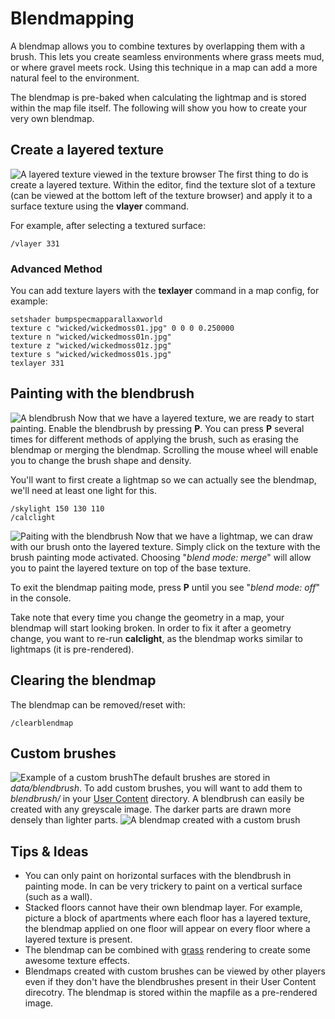 = Blendmapping =
A blendmap allows you to combine textures by overlapping them with a brush. This lets you create seamless environments where grass meets mud, or where gravel meets rock. Using this technique in a map can add a more natural feel to the environment. 

The blendmap is pre-baked when calculating the lightmap and is stored within the map file itself. The following will show you how to create your very own blendmap.

== Create a layered texture ==
[[File:Blendmap-2.jpg|thumb|A layered texture viewed in the texture browser]]
The first thing to do is create a layered texture. Within the editor, find the texture slot of a texture (can be viewed at the bottom left of the texture browser) and apply it to a surface texture using the '''vlayer''' command.

For example, after selecting a textured surface:
 /vlayer 331

=== Advanced Method ===
You can add texture layers with the '''texlayer''' command in a map config, for example:
 setshader bumpspecmapparallaxworld
 texture c "wicked/wickedmoss01.jpg" 0 0 0 0.250000
 texture n "wicked/wickedmoss01n.jpg"
 texture z "wicked/wickedmoss01z.jpg"
 texture s "wicked/wickedmoss01s.jpg"
 texlayer 331

== Painting with the blendbrush ==
[[File:Blendmap-1.jpg|thumb|A blendbrush]]
Now that we have a layered texture, we are ready to start painting. Enable the blendbrush by pressing '''P'''. You can press '''P''' several times for different methods of applying the brush, such as erasing the blendmap or merging the blendmap. Scrolling the mouse wheel will enable you to change the brush shape and density.

You'll want to first create a lightmap so we can actually see the blendmap, we'll need at least one light for this. 
 /skylight 150 130 110
 /calclight


[[File:Blendmap-3.jpg|thumb|Paiting with the blendbrush]]
Now that we have a lightmap, we can draw with our brush onto the layered texture. Simply click on the texture with the brush painting mode activated. Choosing "''blend mode: merge''" will allow you to paint the layered texture on top of the base texture.

To exit the blendmap paiting mode, press '''P''' until you see "''blend mode: off''" in the console.

Take note that every time you change the geometry in a map, your blendmap will start looking broken. In order to fix it after a geometry change, you want to re-run '''calclight''', as the blendmap works similar to lightmaps (it is pre-rendered).

== Clearing the blendmap ==
The blendmap can be removed/reset with:
 /clearblendmap

== Custom brushes ==
[[File:Radioactive 512.png|thumb|Example of a custom brush]]The default brushes are stored in ''data/blendbrush''. To add custom brushes, you will want to add them to ''blendbrush/'' in your [[Game_Settings#Location|User Content]] directory. A blendbrush can easily be created with any greyscale image. The darker parts are drawn more densely than lighter parts.
[[File:Blendmap-4.jpg|thumb|A blendmap created with a custom brush]]

== Tips & Ideas ==
* You can only paint on horizontal surfaces with the blendbrush in painting mode. In can be very trickery to paint on a vertical surface (such as a wall).
* Stacked floors cannot have their own blendmap layer. For example, picture a block of apartments where each floor has a layered texture, the blendmap applied on one floor will appear on every floor where a layered texture is present.
* The blendmap can be combined with [[grass]] rendering to create some awesome texture effects.
* Blendmaps created with custom brushes can be viewed by other players even if they don't have the blendbrushes present in their User Content direcotry. The blendmap is stored within the mapfile as a pre-rendered image.